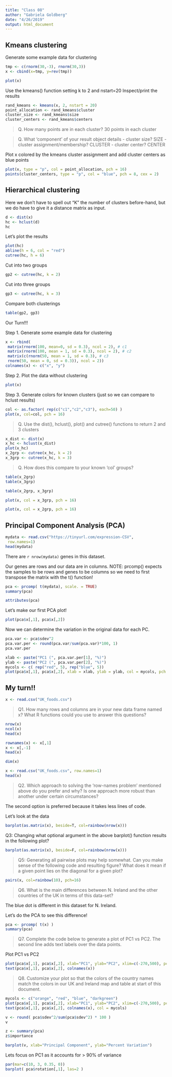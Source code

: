 ```yaml
---
title: "Class 08"
author: "Gabriela Goldberg"
date: "4/26/2019"
output: html_document
---
```


## Kmeans clustering

Generate some example data for clustering

```r
tmp <- c(rnorm(30,-3), rnorm(30,3))
x <- cbind(x=tmp, y=rev(tmp))

plot(x)
```

Use the kmeans() function setting k to 2 and nstart=20
Inspect/print the results

```r
rand_kmeans <- kmeans(x, 2, nstart = 20)
point_allocation <- rand_kmeans$cluster
cluster_size <- rand_kmeans$size
cluster_centers <- rand_kmeans$centers
```


>Q. How many points are in each cluster?
30 points in each cluster
    
>Q. What ‘component’ of your result object details
 - cluster size? SIZE
 - cluster assignment/membership? CLUSTER
 - cluster center? CENTER

Plot x colored by the kmeans cluster assignment and add cluster centers as blue points

```r
plot(x, type = "p", col = point_allocation, pch = 16)
points(cluster_centers, type = "p", col = "blue", pch = 8, cex = 2)
```

## Hierarchical clustering

Here we don't have to spell out "K" the number of clusters before-hand, but we do have to give it a distance matrix as input.

```r
d <- dist(x)
hc <- hclust(d)
hc
```

Let's plot the results

```r
plot(hc)
abline(h = 6, col = "red")
cutree(hc, h = 6)
```

Cut into two groups
```r
gp2 <- cutree(hc, k = 2)
```

Cut into three groups
```r
gp3 <- cutree(hc, k = 3)
```

Compare both clusterings
```r
table(gp2, gp3)
```

Our Turn!!!

Step 1. Generate some example data for clustering

```r
x <- rbind(
 matrix(rnorm(100, mean=0, sd = 0.3), ncol = 2), # c1
 matrix(rnorm(100, mean = 1, sd = 0.3), ncol = 2), # c2
 matrix(c(rnorm(50, mean = 1, sd = 0.3), # c3
 rnorm(50, mean = 0, sd = 0.3)), ncol = 2))
colnames(x) <- c("x", "y")
```

Step 2. Plot the data without clustering

```r
plot(x)
```

Step 3. Generate colors for known clusters
(just so we can compare to hclust results)

```r
col <- as.factor( rep(c("c1","c2","c3"), each=50) )
plot(x, col=col, pch = 16)
```

>Q. Use the dist(), hclust(), plot() and cutree() functions to return 2 and 3 clusters 

```r
x_dist <- dist(x)
x_hc <- hclust(x_dist)
plot(x_hc)
x_2grp <- cutree(x_hc, k = 2)
x_3grp <- cutree(x_hc, k = 3)
```

>Q. How does this compare to your known 'col' groups?

```r
table(x_2grp)
table(x_3grp)
```

```r
table(x_2grp, x_3grp)
```

```r
plot(x, col = x_3grp, pch = 16)
```

```r
plot(x, col = x_2grp, pch = 16)
```

## Principal Component Analysis (PCA)

```r
mydata <- read.csv("https://tinyurl.com/expression-CSV",
 row.names=1) 
head(mydata)
```

There are `r nrow(mydata)` genes in this dataset.

Our genes are rows and our data are in columns.
  NOTE: prcomp() expects the samples to be rows and genes to be columns so we need to first transpose the matrix with the t() function!

```r
pca <- prcomp( t(mydata), scale. = TRUE)
summary(pca)
```

```r
attributes(pca)
```
  
Let's make our first PCA plot!

```r
plot(pca$x[,1], pca$x[,2])
```

Now we can determine the variation in the original data for each PC.

```r
pca.var <- pca$sdev^2
pca.var.per <- round(pca.var/sum(pca.var)*100, 1)
pca.var.per
```

```r
xlab <- paste("PC1 (", pca.var.per[1], "%)")
ylab <- paste("PC2 (", pca.var.per[2], "%)")
mycols <- c( rep("red", 5), rep("blue", 5))
plot(pca$x[,1], pca$x[,2], xlab = xlab, ylab = ylab, col = mycols, pch = 16)

```

## My turn!!

```r
x <- read.csv("UK_foods.csv")
```

>Q1. How many rows and columns are in your new data frame named x? What R functions could you use to answer this questions?

```r
nrow(x)
ncol(x)
head(x)
```

```r
rownames(x) <- x[,1]
x <- x[,-1]
head(x)
```

```r
dim(x)
```

```r
x <- read.csv("UK_foods.csv", row.names=1)
head(x)
```

>Q2. Which approach to solving the ‘row-names problem’ mentioned above do you prefer and why? Is one approach more robust than another under certain circumstances?

The second option is preferred because it takes less lines of code.

Let's look at the data
```r
barplot(as.matrix(x), beside=T, col=rainbow(nrow(x)))
```

Q3: Changing what optional argument in the above barplot() function results in the following plot?
```r
barplot(as.matrix(x), beside=F, col=rainbow(nrow(x)))
```

>Q5: Generating all pairwise plots may help somewhat. Can you make sense of the following code and resulting figure? What does it mean if a given point lies on the diagonal for a given plot?

```r
pairs(x, col=rainbow(10), pch=16)
```

>Q6. What is the main differences between N. Ireland and the other countries of the UK in terms of this data-set?

The blue dot is different in this dataset for N. Ireland.

Let's do the PCA to see this difference!

```r
pca <- prcomp( t(x) )
summary(pca)
```

>Q7. Complete the code below to generate a plot of PC1 vs PC2. The second line adds text labels over the data points.

Plot PC1 vs PC2
```r
plot(pca$x[,1], pca$x[,2], xlab="PC1", ylab="PC2", xlim=c(-270,500), pch = 16)
text(pca$x[,1], pca$x[,2], colnames(x))
```

>Q8. Customize your plot so that the colors of the country names match the colors in our UK and Ireland map and table at start of this document.

```r
mycols <- c("orange", "red", "blue", "darkgreen")
plot(pca$x[,1], pca$x[,2], xlab="PC1", ylab="PC2", xlim=c(-270,500), pch = 16, col = mycols)
text(pca$x[,1], pca$x[,2], colnames(x), col = mycols)
```


```r
v <- round( pca$sdev^2/sum(pca$sdev^2) * 100 )
v
```

```r
z <- summary(pca)
z$importance
```

```r
barplot(v, xlab="Principal Component", ylab="Percent Variation")
```

Lets focus on PC1 as it accounts for > 90% of variance 

```r
par(mar=c(10, 3, 0.35, 0))
barplot( pca$rotation[,1], las=2 )
```

